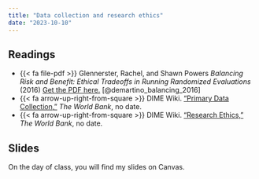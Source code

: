```yaml
---
title: "Data collection and research ethics"
date: "2023-10-10"
---
```


## Readings

- {{< fa file-pdf >}} Glennerster, Rachel, and Shawn Powers *Balancing	Risk	and	Benefit: Ethical Tradeoffs in Running Randomized Evaluations* (2016) [Get the PDF here.](https://static1.squarespace.com/static/522c9e58e4b0bb402a7f99c8/t/54edeb2be4b035a09db328c6/1424878379649/Glennerster%2Band%2BPowers%2B2013.10.08%2BFinal.pdf) [@demartino_balancing_2016] 
- {{< fa arrow-up-right-from-square >}} DIME Wiki. ["Primary Data Collection,"](https://dimewiki.worldbank.org/Primary_Data_Collection) *The World Bank*, no date.
- {{< fa arrow-up-right-from-square >}} DIME Wiki. ["Research Ethics,"](https://dimewiki.worldbank.org/Research_Ethics) *The World Bank*, no date.

## Slides

On the day of class, you will find my slides on Canvas. 
